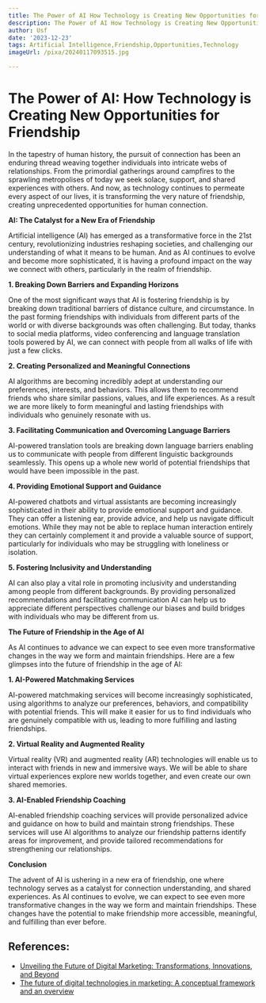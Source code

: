 ```yaml
---
title: The Power of AI How Technology is Creating New Opportunities for Friendship
description: The Power of AI How Technology is Creating New Opportunities for Friendship
author: Usf
date: '2023-12-23'
tags: Artificial Intelligence,Friendship,Opportunities,Technology
imageUrl: /pixa/20240117093515.jpg

---
```

# The Power of AI: How Technology is Creating New  Opportunities for Friendship #

In the tapestry  of  human history, the pursuit of connection has been an enduring thread weaving together individuals into  intricate webs of relationships. From the primordial gatherings  around campfires to the sprawling  metropolises of  today we seek solace, support, and shared experiences with others. And now,  as technology continues to permeate every aspect of our lives, it is transforming the very nature of friendship, creating unprecedented opportunities  for  human connection.

**AI: The Catalyst for  a New Era of Friendship**

Artificial intelligence  (AI) has emerged as a transformative force in the 21st century, revolutionizing  industries reshaping societies, and challenging our understanding of what it means to be  human. And  as AI  continues to evolve and become more sophisticated, it is having  a profound impact on the  way we connect with others, particularly in the realm of friendship.

**1. Breaking  Down Barriers and  Expanding Horizons**

One of the most significant ways that AI is fostering friendship  is by breaking down  traditional barriers of distance culture, and circumstance.  In  the past forming friendships with individuals from different parts of  the world or with diverse backgrounds was often challenging. But today, thanks to social media platforms, video  conferencing and language translation tools powered by AI, we can connect with people from all walks of life with just a few clicks.

**2.  Creating Personalized and Meaningful Connections**

AI  algorithms are becoming incredibly adept at understanding our preferences, interests, and behaviors. This allows them to recommend friends  who share similar passions, values, and life experiences. As a result we are more likely to form meaningful and lasting friendships with individuals who genuinely resonate with us.

**3. Facilitating Communication and Overcoming Language Barriers**

AI-powered translation tools are  breaking down language barriers enabling us to communicate with people from different linguistic backgrounds seamlessly. This  opens up a whole new world of  potential friendships that would have been impossible in the past.

**4. Providing Emotional Support and Guidance**

AI-powered  chatbots and virtual assistants are becoming increasingly sophisticated in their ability to provide emotional support and  guidance. They can offer a listening ear, provide advice, and help us navigate difficult emotions. While  they may not be able to  replace human interaction entirely they can certainly complement it and provide a valuable source of support, particularly for individuals who may be struggling with loneliness or isolation.

**5. Fostering Inclusivity and Understanding**

AI can also play a vital role in promoting inclusivity and understanding  among  people  from different backgrounds. By providing personalized recommendations and facilitating communication AI can help  us to appreciate  different perspectives challenge  our  biases and build bridges  with  individuals  who may be different from us.

**The Future of Friendship in the Age of AI**

As AI  continues to advance we can expect to see  even more transformative changes  in  the way we form and maintain friendships. Here are a few glimpses into the future of friendship  in the age of AI:

**1. AI-Powered Matchmaking Services**

AI-powered matchmaking  services will become increasingly sophisticated, using algorithms to analyze our preferences, behaviors, and compatibility with potential  friends. This will  make it easier for us to find individuals who are genuinely compatible with us, leading  to more fulfilling  and lasting friendships.

**2. Virtual Reality and Augmented  Reality**

Virtual reality (VR) and augmented reality (AR) technologies will enable us  to interact with friends in new and immersive ways.  We will be able to share virtual experiences explore new worlds together, and even create our own shared memories.

**3. AI-Enabled Friendship  Coaching**

AI-enabled friendship coaching services  will provide personalized advice and guidance on how  to build and maintain strong friendships. These services will use AI algorithms to analyze our friendship patterns identify areas for improvement, and provide tailored recommendations  for strengthening our relationships.

**Conclusion**

The advent  of AI is ushering in a new era  of friendship, one where technology  serves as a catalyst for connection understanding, and shared experiences. As AI continues to evolve, we can expect to see even more transformative changes in the way we form and maintain friendships. These changes have the potential to  make friendship more accessible, meaningful, and fulfilling than ever before.

## References:
- [Unveiling the Future of Digital Marketing: Transformations, Innovations, and Beyond](https://www.linkedin.com/pulse/unveiling-future-digital-marketing-transformations)
- [The future of digital technologies in marketing: A conceptual framework and an overview](https://link.springer.com/article/10.1007/s11747-022-00906-2)
